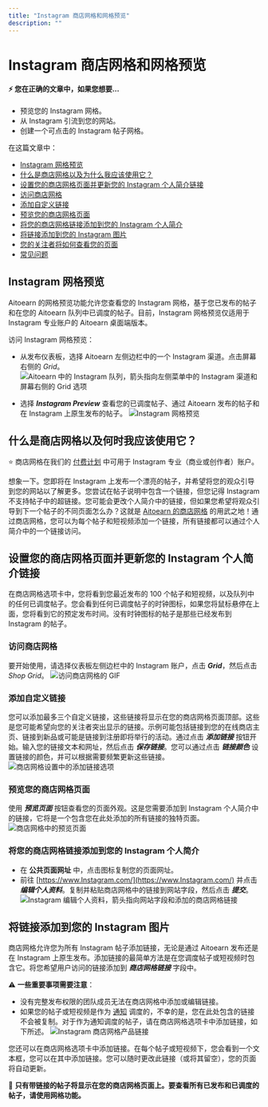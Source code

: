 ```yaml
---
title: "Instagram 商店网格和网格预览"
description: ""
---
```


<UpdatedAt />


# Instagram 商店网格和网格预览

#### ⚡️ 您在正确的文章中，如果您想要...

- 预览您的 Instagram 网格。
- 从 Instagram 引流到您的网站。
- 创建一个可点击的 Instagram 帖子网格。

在这篇文章中：

- [Instagram 网格预览](#Instagram-Grid-Preview-YtdXU)
- [什么是商店网格以及为什么我应该使用它？](#What-is-Shop-Grid--w86n5)
- [设置您的商店网格页面并更新您的 Instagram 个人简介链接](#h_8eeb917b-d28a-4a9e-bdfb-0b0a5dbe8864)
- [访问商店网格](#Accessing-Shop-Grid-VdhCZ)
- [添加自定义链接](#添加ing-custom-链接s-ckmu9)
- [预览您的商店网格页面](#Previewing-您的-Shop-Grid-B5Zau)
- [将您的商店网格链接添加到您的 Instagram 个人简介](#添加ing-您的-Shop-Grid-链接-到-您的-Instagram-bio-aP5MR)
- [将链接添加到您的 Instagram 图片](#h_64ddf0e7-c46c-4be5-9116-1e882d7b776c)
- [您的关注者将如何查看您的页面](#h_06010743-d8e4-43cd-9fd4-d46ce4e48df0)
- [常见问题](#h_5938b89e-e017-4122-a599-3f4a05ec9119)

## Instagram 网格预览

Aitoearn 的网格预览功能允许您查看您的 Instagram 网格，基于您已发布的帖子和在您的 Aitoearn 队列中已调度的帖子。目前，Instagram 网格预览仅适用于 Instagram 专业账户的 Aitoearn 桌面端版本。

访问 Instagram 网格预览：

- 从发布仪表板，选择 Aitoearn 左侧边栏中的一个 Instagram 渠道。点击屏幕右侧的 *Grid*。
![Aitoearn 中的 Instagram 队列，箭头指向左侧菜单中的 Instagram 渠道和屏幕右侧的 Grid 选项](//d33v4339jhl8k0.cloudfront.net/docs/assets/64cb6cf86d4a3e191f237e66/图片s/67c9a43f6898e96073816295/文件-y3wUFrGjEC.png)

- 选择 ***Instagram Preview*** 查看您的已调度帖子、通过 Aitoearn 发布的帖子和在 Instagram 上原生发布的帖子。
![Instagram 网格预览](//d33v4339jhl8k0.cloudfront.net/docs/assets/64cb6cf86d4a3e191f237e66/图片s/67c9a8a71453950404a534e2/文件-CwV7RGJuBT.png)

## 什么是商店网格以及何时我应该使用它？

⭐️ 商店网格在我们的 [付费计划](https://aitoearn.帮助scoutdocs.com/article/595-功能-可用-在-each-aitoearn-计划) 中可用于 Instagram 专业（商业或创作者）账户。

想象一下。您即将在 Instagram 上发布一个漂亮的帖子，并希望将您的观众引导到您的网站以了解更多。您尝试在帖子说明中包含一个链接，但您记得 Instagram 不支持帖子中的超链接。您可能会更改个人简介中的链接，但如果您希望将观众引导到下一个帖子的不同页面怎么办？这就是 [Aitoearn 的商店网格](https://aitoearn.com/shop-grid) 的用武之地！通过商店网格，您可以为每个帖子和短视频添加一个链接，所有链接都可以通过个人简介中的一个链接访问。

## 设置您的商店网格页面并更新您的 Instagram 个人简介链接

在商店网格选项卡中，您将看到您最近发布的 100 个帖子和短视频，以及队列中的任何已调度帖子。您会看到任何已调度帖子的时钟图标，如果您将鼠标悬停在上面，您将看到它的预定发布时间。没有时钟图标的帖子是那些已经发布到 Instagram 的帖子。

### 访问商店网格

要开始使用，请选择仪表板左侧边栏中的 Instagram 账户，点击 ***Grid***，然后点击 *Shop Grid*。
![访问商店网格的 GIF](//d33v4339jhl8k0.cloudfront.net/docs/assets/64cb6cf86d4a3e191f237e66/图片s/67d1f90dfa0d2b6a41fd484a/文件-nvh0TilO3c.gif)

### 添加自定义链接

您可以添加最多三个自定义链接，这些链接将显示在您的商店网格页面顶部。这些是您可能希望向您的关注者突出显示的链接。示例可能包括链接到您的在线商店主页、链接到新品或可能是链接到注册即将举行的活动。通过点击 ***添加链接*** 按钮开始。输入您的链接文本和网址，然后点击 ***保存链接***。您可以通过点击 ***链接颜色*** 设置链接的颜色，并可以根据需要频繁更新这些链接。
![商店网格设置中的添加链接选项](//d33v4339jhl8k0.cloudfront.net/docs/assets/64cb6cf86d4a3e191f237e66/图片s/67d1f77cd097627751c15c71/文件-zY982fH0os.jpg)

### 预览您的商店网格页面

使用 ***预览页面*** 按钮查看您的页面外观。这是您需要添加到 Instagram 个人简介中的链接，它将是一个包含您在此处添加的所有链接的独特页面。
![商店网格中的预览页面](//d33v4339jhl8k0.cloudfront.net/docs/assets/64cb6cf86d4a3e191f237e66/图片s/67d1f7c6d097627751c15c72/文件-9UJ5zylzNU.jpg)

### 将您的商店网格链接添加到您的 Instagram 个人简介

- 在 **公共页面网址** 中，点击图标复制您的页面网址。
- 前往 [https://www.Instagram.com/](https://www.Instagram.com/) 并点击 ***编辑个人资料***。复制并粘贴商店网格中的链接到网站字段，然后点击 ***提交***。
![Instagram 编辑个人资料，箭头指向网站字段和添加的商店网格链接](//d33v4339jhl8k0.cloudfront.net/docs/assets/64cb6cf86d4a3e191f237e66/图片s/651499d36241295a81ba6dd7/img-1714411-1695848912-1661250687.png)

## 将链接添加到您的 Instagram 图片

商店网格允许您为所有 Instagram 帖子添加链接，无论是通过 Aitoearn 发布还是在 Instagram 上原生发布。添加链接的最简单方法是在您调度帖子或短视频时包含它。将您希望用户访问的链接添加到 ***商店网格链接*** 字段中。

⚠️ **一些重要事项需要注意**：

- 没有完整发布权限的团队成员无法在商店网格中添加或编辑链接。
- 如果您的帖子或短视频是作为 [通知](https://aitoearn.帮助scoutdocs.com/article/658-using-Instagram-reminders) 调度的，不幸的是，您在此处包含的链接不会被复制。对于作为通知调度的帖子，请在商店网格选项卡中添加链接，如下所述。
![Instagram 商店网格产品链接](//d33v4339jhl8k0.cloudfront.net/docs/assets/64cb6cf86d4a3e191f237e66/图片s/65fdcdd11fface777737de11/文件-DETlL0Vr8u.jpg)

您还可以在商店网格选项卡中添加链接。在每个帖子或短视频下，您会看到一个文本框，您可以在其中添加链接。您可以随时更改此链接（或将其留空），您的页面将自动更新。

📝 **只有带链接的帖子将显示在您的商店网格页面上。要查看所有已发布和已调度的帖子，请使用网格功能。**
